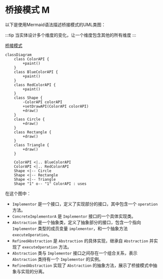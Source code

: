 # 桥接模式 M
以下是使用Mermaid语法描述桥接模式的UML类图：

:::tip
当实体设计多个维度的变化，让一个维度包含其他的所有维度 
:::

[桥接模式](https://blog.csdn.net/weixin_39296283/article/details/104953668)

```mermaid
classDiagram
    class ColorAPI {
        +paint()
    }
    class BlueColorAPI {
        +paint()
    }
    class RedColorAPI {
        +paint()
    }
    class Shape {
        -ColorAPI colorAPI
        +setDrawAPI(ColorAPI colorAPI)
        +draw()
    }
    class Circle {
        +draw()
    }
    class Rectangle {
        +draw()
    }
    class Triangle {
        +draw()
    }
    
    ColorAPI <|.. BlueColorAPI
    ColorAPI <|.. RedColorAPI
    Shape <|-- Circle
    Shape <|-- Rectangle
    Shape <|-- Triangle
    Shape "1" o-- "1" ColorAPI : uses
```

在这个图中：

- `Implementor` 是一个接口，定义了实现部分的接口，其中包含一个 `operation` 方法。
- `ConcreteImplementorA` 是 `Implementor` 接口的一个具体实现类。
- `Abstraction` 是一个抽象类，定义了抽象部分的接口，包含一个指向 `Implementor` 类型的成员变量 `implementor`，和一个抽象方法 `executeOperation`。
- `RefinedAbstraction` 是 `Abstraction` 的具体实现，继承自 `Abstraction` 并实现了 `executeOperation` 方法。
- `Abstraction` 类与 `Implementor` 接口之间存在一个组合关系，表示 `Abstraction` 类持有一个 `Implementor` 的实例。
- `RefinedAbstraction` 实现了 `Abstraction` 的抽象方法，展示了桥接模式中抽象与实现的分离。
